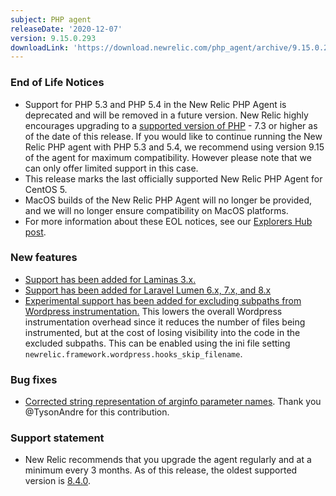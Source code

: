 ```yaml
---
subject: PHP agent
releaseDate: '2020-12-07'
version: 9.15.0.293
downloadLink: 'https://download.newrelic.com/php_agent/archive/9.15.0.293'
---
```


### End of Life Notices

* Support for PHP 5.3 and PHP 5.4 in the New Relic PHP Agent is deprecated and will be removed in a future version. New Relic highly encourages upgrading to a [supported version of PHP](https://www.php.net/supported-versions.php) - 7.3 or higher as of the date of this release. If you would like to continue running the New Relic PHP agent with PHP 5.3 and 5.4, we recommend using version 9.15 of the agent for maximum compatibility. However please note that we can only offer limited support in this case.
* This release marks the last officially supported New Relic PHP Agent for CentOS 5.
* MacOS builds of the New Relic PHP Agent will no longer be provided, and we will no longer ensure compatibility on MacOS platforms.
* For more information about these EOL notices, see our [Explorers Hub post](https://discuss.newrelic.com/t/important-upcoming-changes-to-capabilities-across-browser-php-python-mobile-and-android-agents/123951).

### New features

* [Support has been added for Laminas 3.x.](https://github.com/newrelic/newrelic-php-agent/pull/36)
* [Support has been added for Laravel Lumen 6.x, 7.x, and 8.x](https://github.com/newrelic/newrelic-php-agent/pull/38)
* [Experimental support has been added for excluding subpaths from Wordpress instrumentation.](https://github.com/newrelic/newrelic-php-agent/pull/37) This lowers the overall Wordpress instrumentation overhead since it reduces the number of files being instrumented, but at the cost of losing visibility into the code in the excluded subpaths. This can be enabled using the ini file setting `newrelic.framework.wordpress.hooks_skip_filename`.

### Bug fixes

* [Corrected string representation of arginfo parameter names](https://github.com/newrelic/newrelic-php-agent/pull/23). Thank you @TysonAndre for this contribution.

### Support statement

* New Relic recommends that you upgrade the agent regularly and at a minimum every 3 months. As of this release, the oldest supported version is [8.4.0](https://docs.newrelic.com/docs/release-notes/agent-release-notes/php-release-notes/php-agent-840231).

